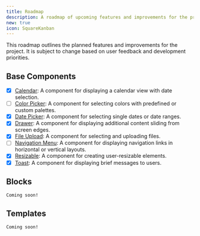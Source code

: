 ```yaml
---
title: Roadmap
description: A roadmap of upcoming features and improvements for the project.
new: true
icon: SquareKanban
---
```


This roadmap outlines the planned features and improvements for the project. It is subject to change based on user feedback and development priorities.

## Base Components

- [x] [Calendar](/docs/ui/calendar): A component for displaying a calendar view with date selection.
- [ ] [Color Picker](/docs/ui/color-picker): A component for selecting colors with predefined or custom palettes.
- [x] [Date Picker](/docs/ui/date-picker): A component for selecting single dates or date ranges.
- [x] [Drawer](/docs/ui/drawer): A component for displaying additional content sliding from screen edges.
- [x] [File Upload](/docs/ui/file-upload): A component for selecting and uploading files.
- [ ] [Navigation Menu](/docs/ui/navigation-menu): A component for displaying navigation links in horizontal or vertical layouts.
- [x] [Resizable](/docs/ui/resizable): A component for creating user-resizable elements.
- [x] [Toast](/docs/ui/toast): A component for displaying brief messages to users.

## Blocks

`Coming soon!`

## Templates

`Coming soon!`
